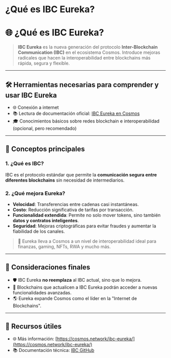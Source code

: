 # ¿Qué es IBC Eureka?

# 🌐 ¿Qué es IBC Eureka?

> **IBC Eureka** es la nueva generación del protocolo **Inter-Blockchain Communication (IBC)** en el ecosistema Cosmos. Introduce mejoras radicales que hacen la interoperabilidad entre blockchains más rápida, segura y flexible.

---

## 🛠️ Herramientas necesarias para comprender y usar IBC Eureka

* 🌐 Conexión a internet
* 📚 Lectura de documentación oficial: [IBC Eureka en Cosmos](https://cosmos.network/ibc-eureka/)
* 🎓 Conocimientos básicos sobre redes blockchain e interoperabilidad (opcional, pero recomendado)

---

## 🧭 Conceptos principales

### 1. ¿Qué es IBC?

IBC es el protocolo estándar que permite la **comunicación segura entre diferentes blockchains** sin necesidad de intermediarios.

### 2. ¿Qué mejora Eureka?

* **Velocidad**: Transferencias entre cadenas casi instantáneas.
* **Costo**: Reducción significativa de tarifas por transacción.
* **Funcionalidad extendida**: Permite no solo mover tokens, sino también **datos y contratos inteligentes**.
* **Seguridad**: Mejoras criptográficas para evitar fraudes y aumentar la fiabilidad de los canales.

> 🚀 Eureka lleva a Cosmos a un nivel de interoperabilidad ideal para finanzas, gaming, NFTs, RWA y mucho más.

---

## 🧠 Consideraciones finales

* 🛡️ IBC Eureka **no reemplaza** al IBC actual, sino que lo mejora.
* 🔗 Blockchains que actualicen a IBC Eureka podrán acceder a nuevas funcionalidades avanzadas.
* 🌎 Eureka expande Cosmos como el líder en la "Internet de Blockchains".

---

## 🔗 Recursos útiles

* 🌐 Más información: [https://cosmos.network/ibc-eureka/](https://cosmos.network/ibc-eureka/)
* 📚 Documentación técnica: [IBC GitHub](https://github.com/cosmos/ibc)